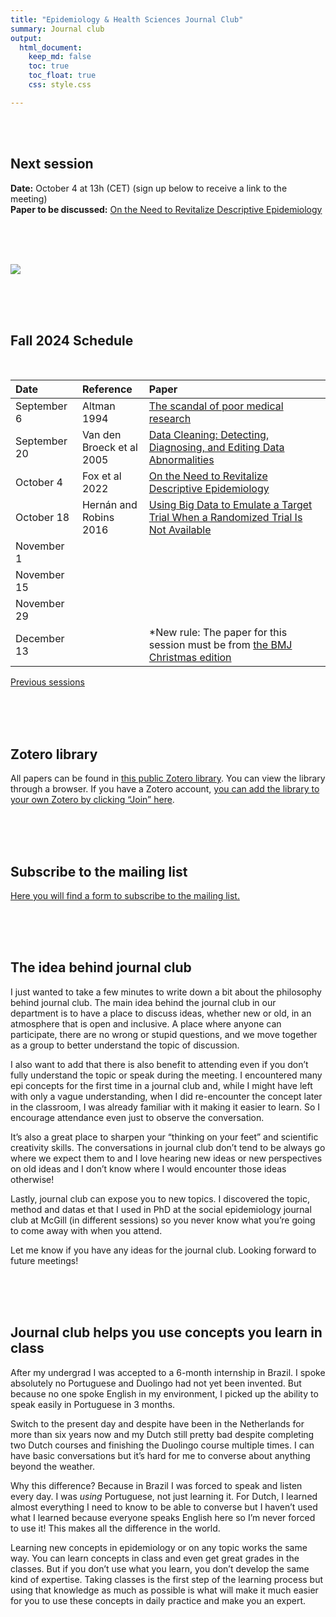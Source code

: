 ```yaml
---
title: "Epidemiology & Health Sciences Journal Club"
summary: Journal club
output:
  html_document:
    keep_md: false
    toc: true
    toc_float: true
    css: style.css

---
```


</br>
</br>

## Next session
**Date:** October 4 at 13h (CET) (sign up below to receive a link to the meeting)      
**Paper to be discussed:** [On the Need to Revitalize Descriptive Epidemiology](https://www.ncbi.nlm.nih.gov/pmc/articles/PMC9383568/)

</br>
</br>
</br>


<!-- ![](epidemiology x.png) -->
[![](paper_screenshot.png)](https://www.ncbi.nlm.nih.gov/pmc/articles/PMC9383568/)
<!-- </br> -->
<!-- </br> -->
<!-- </br> -->

</br>
</br>
</br>


## Fall 2024 Schedule


</br>


|Date|Reference|Paper|
|:--- |:--- |:---------- |
|September 6|Altman 1994 |[The scandal of poor medical research](https://www.bmj.com/content/308/6924/283)|
|September 20|Van den Broeck et al 2005 |[Data Cleaning: Detecting, Diagnosing, and Editing Data Abnormalities](https://journals.plos.org/plosmedicine/article?id=10.1371/journal.pmed.0020267)|
|October 4|Fox et al 2022|[On the Need to Revitalize Descriptive Epidemiology](https://www.ncbi.nlm.nih.gov/pmc/articles/PMC9383568/)|
|October 18|Hernán and Robins 2016|[Using Big Data to Emulate a Target Trial When a Randomized Trial Is Not Available](https://pubmed.ncbi.nlm.nih.gov/26994063/)|
|November 1|||
|November 15|||
|November 29|||
|December 13||*New rule: The paper for this session must be from [the BMJ Christmas edition](https://www.bmj.com/about-bmj/resources-authors/article-types/christmas-issue)|



[Previous sessions](https://www.jeremylabrecque.org/journal_club/previous_sessions)
   
</br>
</br>
</br>

## Zotero library




All papers can be found in [this public Zotero library](https://www.zotero.org/groups/5487300/emc_journal_club/collections/5G9UYTEYhttps://www.zotero.org/groups/5487300/emc_journal_club). You can view the library through a browser. If you have a Zotero account, [you can add the library to your own Zotero by clicking "Join" here](https://www.zotero.org/groups/5487300/emc_journal_club).

</br>
</br>
</br>


  



## Subscribe to the mailing list

[Here you will find a form to subscribe to the mailing list.](https://forms.gle/764GgYN3bPek9c5S8) 

</br>
</br>
</br>

## The idea behind journal club

I just wanted to take a few minutes to write down a bit about the philosophy behind journal club. The main idea behind the journal club in our department is to have a place to discuss ideas, whether new or old, in an atmosphere that is open and inclusive. A place where anyone can participate, there are no wrong or stupid questions, and we move together as a group to better understand the topic of discussion.

I also want to add that there is also benefit to attending even if you don't fully understand the topic or speak during the meeting. I encountered many epi concepts for the first time in a journal club and, while I might have left with only a vague understanding, when I did re-encounter the concept later in the classroom, I was already familiar with it making it easier to learn. So I encourage attendance even just to observe the conversation.

It's also a great place to sharpen your "thinking on your feet" and scientific creativity skills. The conversations in journal club don't tend to be always go where we expect them to and I love hearing new ideas or new perspectives on old ideas and I don't know where I would encounter those ideas otherwise!

Lastly, journal club can expose you to new topics. I discovered the topic, method and datas et that I used in PhD at the social epidemiology journal club at McGill (in different sessions) so you never know what you're going to come away with when you attend. 

Let me know if you have any ideas for the journal club. Looking forward to future meetings!

</br>
</br>
</br>


## Journal club helps you use concepts you learn in class

After my undergrad I was accepted to a 6-month internship in Brazil. I spoke absolutely no Portuguese and Duolingo had not yet been invented. But because no one spoke English in my environment, I picked up the ability to speak easily in Portuguese in 3 months.

Switch to the present day and despite have been in the Netherlands for more than six years now and my Dutch still pretty bad despite completing two Dutch courses and finishing the Duolingo course multiple times. I can have basic conversations but it's hard for me to converse about anything beyond the weather.

Why this difference? Because in Brazil I was forced to speak and listen every day. I was _using_ Portuguese, not just learning it. For Dutch, I learned almost everything I need to know to be able to converse but I haven't used what I learned because everyone speaks English here so I'm never forced to use it! This makes all the difference in the world.

Learning new concepts in epidemiology or on any topic works the same way. You can learn concepts in class and even get great grades in the classes. But if you don't use what you learn, you don't develop the same kind of expertise. Taking classes is the first step of the learning process but using that knowledge as much as possible is what will make it much easier for you to use these concepts in daily practice and make you an expert.
